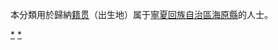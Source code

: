 {{Catnav|頁面分類|各種主題的頁面分類|依中国各省来作的分类|各地中国人|宁夏人|中衛人}}
{{Catnav|頁面分類|人物|各國人物|中国人|各地中国人|宁夏人|中衛人}}

本分類用於歸納[[籍贯|籍贯]]（出生地）属于[[寧夏回族自治區|寧夏回族自治區]][[海原縣|海原縣]]的人士。

[[Category:中衛人|*]]
[[Category:海原县|*]]
